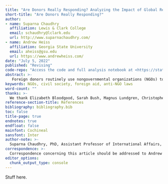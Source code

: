 ```yaml
---
title: "Are Donors Really Responding? Analyzing the Impact of Global Restrictions on NGOs"
short-title: "Are Donors Really Responding?"
author:
- name: Suparna Chaudhry
  affiliation: Lewis & Clark College
  email: schaudhry@lclark.edu
  url: http://www.suparnachaudhry.com/
- name: Andrew Heiss
  affiliation: Georgia State University
  email: aheiss@gsu.edu
  url: https://www.andrewheiss.com/
date: "July 5, 2022"
published: "Revising"
code-repo: "Access the code and full analysis notebook at <https://stats.andrewheiss.com/donors-crackdowns-aid/>"
abstract: >-
   Foreign donors routinely use nongovernmental organizations (NGOs) to deliver aid abroad. However, recent decades have witnessed a global cascade of restrictive anti-NGO legislation. How have foreign aid donors responded and adapted to this legal crackdown on NGOs? Using original data from all countries that received aid from 1981–2012, we assess the impact of anti-NGO laws on total flows of official foreign aid, the nature of projects funded, and the channels used for distributing this aid. Overall, we find that donors scale back their operations in repressive countries. However, rather than completely withdraw, we also find that donors redirect funds within restrictive countries by decreasing funds for politically sensitive issues in favor of regime-compatible causes. Donors also channel more aid through domestic rather than foreign NGOs; however, this change is by no means a perfect substitute. We conclude by discussing the implications of our findings for official aid donors, INGOs, and local groups working on contentious causes such as elections, human rights, media, corruption, and advocacy. 
keywords: NGOs, civil society, foreign aid, anti-NGO laws
word-count: ""
thanks: >-
  We thank Elizabeth Bloodgood, Sarah Bush, Magnus Lundgren, Christopher Pallas, the participants of the "Beyond the Boomerang" workshop held before the 2017 annual International Studies Association conference, and the participants of the 2017 Midwest Political Science Association conference for their helpful comments. We also acknowledge Lisa Argyle, Paul Bürkner, Ryan Davis, Adam Dynes, Isabella Ghement, Andrew Green, John Holbein, Tristan Mahr, Judith Kelley, Robbie Richards, and Simon Weschle for their invaluable help and advice.
reference-section-title: References
bibliography: bibliography.bib
toc: false
title-page: true
endnotes: true
endfloat: false
mainfont: Cochineal
sansfont: Inter
author-note: >-
  Suparna Chaudhry, PhD, Assistant Professor of International Affairs, Department of International Affairs, Lewis \& Clark College; Andrew Heiss, PhD, Assistant Professor of Public Management, Andrew Young School of Policy Studies, Georgia State University. 
correspondence: >-
  Correspondence concerning this article should be addressed to Andrew Heiss, PhD, Department of Public Management and Policy, Andrew Young School of Policy Studies, Georgia State University, 14 Marietta Street NW, Suite 357, Atlanta, GA 30303. Contact: aheiss@gsu.edu
editor_options: 
  chunk_output_type: console
---
```


Stuff here.
